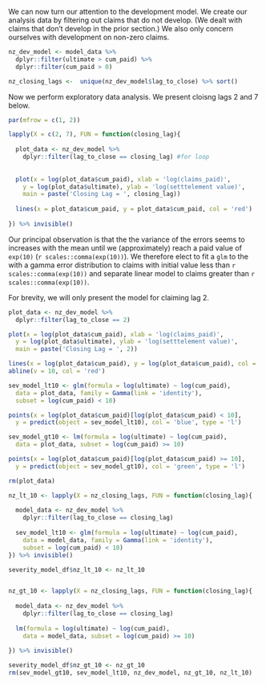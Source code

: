 We can now turn our attention to the development model. We create our analysis data by filtering out claims that do not develop. (We dealt with claims that don't develop in the prior section.) We also only concern ourselves with development on non-zero claims. 

```r
nz_dev_model <- model_data %>% 
  dplyr::filter(ultimate > cum_paid) %>% 
  dplyr::filter(cum_paid > 0)

nz_closing_lags <-  unique(nz_dev_model$lag_to_close) %>% sort()


```

Now we perform exploratory data analysis. We present cloisng lags 2 and 7 below.

```r
par(mfrow = c(1, 2))

lapply(X = c(2, 7), FUN = function(closing_lag){
  
  plot_data <- nz_dev_model %>% 
    dplyr::filter(lag_to_close == closing_lag) #for loop
  
  
  plot(x = log(plot_data$cum_paid), xlab = 'log(claims_paid)',
    y = log(plot_data$ultimate), ylab = 'log(setttelement value)',
    main = paste('Closing Lag = ', closing_lag))
  
  lines(x = plot_data$cum_paid, y = plot_data$cum_paid, col = 'red')
  
}) %>% invisible()
```

Our principal observation is that the the variance of the errors seems to increases with the mean until we (approximately) reach a paid value of `exp(10)` (`r scales::comma(exp(10))`). We therefore elect to fit a `glm` to the with a gamma error distribution to claims with initial value less than `r scales::comma(exp(10))` and separate linear model to claims greater than `r scales::comma(exp(10))`.

For brevity, we will only present the model for claiming lag 2.

```r

plot_data <- nz_dev_model %>% 
  dplyr::filter(lag_to_close == 2)  

plot(x = log(plot_data$cum_paid), xlab = 'log(claims_paid)',
  y = log(plot_data$ultimate), ylab = 'log(setttelement value)',
  main = paste('Closing Lag = ', 2))

lines(x = log(plot_data$cum_paid), y = log(plot_data$cum_paid), col = 'red')
abline(v = 10, col = 'red')

sev_model_lt10 <- glm(formula = log(ultimate) ~ log(cum_paid),
  data = plot_data, family = Gamma(link = 'identity'), 
  subset = log(cum_paid) < 10)

points(x = log(plot_data$cum_paid)[log(plot_data$cum_paid) < 10], 
  y = predict(object = sev_model_lt10), col = 'blue', type = 'l')

sev_model_gt10 <- lm(formula = log(ultimate) ~ log(cum_paid),
  data = plot_data, subset = log(cum_paid) >= 10)

points(x = log(plot_data$cum_paid)[log(plot_data$cum_paid) >= 10], 
  y = predict(object = sev_model_gt10), col = 'green', type = 'l')

rm(plot_data)

```

```r
nz_lt_10 <- lapply(X = nz_closing_lags, FUN = function(closing_lag){
  
  model_data <- nz_dev_model %>% 
    dplyr::filter(lag_to_close == closing_lag)  
  
  sev_model_lt10 <- glm(formula = log(ultimate) ~ log(cum_paid),
    data = model_data, family = Gamma(link = 'identity'), 
    subset = log(cum_paid) < 10)
}) %>% invisible()

severity_model_df$nz_lt_10 <- nz_lt_10


nz_gt_10 <- lapply(X = nz_closing_lags, FUN = function(closing_lag){
  
  model_data <- nz_dev_model %>% 
    dplyr::filter(lag_to_close == closing_lag)  
  
  lm(formula = log(ultimate) ~ log(cum_paid),
    data = model_data, subset = log(cum_paid) >= 10)
  
}) %>% invisible()

severity_model_df$nz_gt_10 <- nz_gt_10
rm(sev_model_gt10, sev_model_lt10, nz_dev_model, nz_gt_10, nz_lt_10)

```


